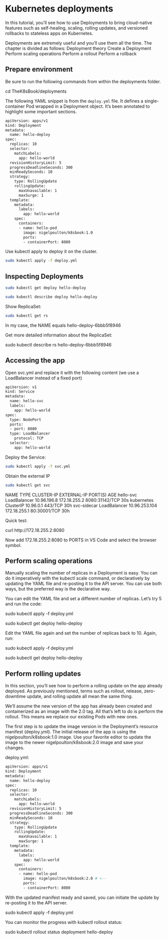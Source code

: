 # Kubernetes deployments

In this tutorial, you’ll see how to use Deployments to bring cloud-native features such as self-healing, scaling, rolling updates, and versioned rollbacks to stateless apps on Kubernetes. 

Deployments are extremely useful and you’ll use them all the time. The chapter is divided as follows: Deployment theory Create a Deployment Perform scaling operations Perform a rollout Perform a rollback

## Prepare environment


Be sure to run the following commands from within the deployments folder. 

cd TheK8sBook/deployments
 

The following YAML snippet is from the `deploy.yml` file. It defines a single-container Pod wrapped in a Deployment object. It’s been annotated to highlight some important sections.


```bash
apiVersion: apps/v1
kind: Deployment
metadata:
  name: hello-deploy
spec:
  replicas: 10
  selector:
    matchLabels:
      app: hello-world
  revisionHistoryLimit: 5
  progressDeadlineSeconds: 300
  minReadySeconds: 10
  strategy:
    type: RollingUpdate
    rollingUpdate:
      maxUnavailable: 1
      maxSurge: 1
  template:
    metadata:
      labels:
        app: hello-world
    spec:
      containers:
      - name: hello-pod
        image: nigelpoulton/k8sbook:1.0
        ports:
        - containerPort: 8080
```


Use kubectl apply to deploy it on the cluster.


```bash
sudo kubectl apply -f deploy.yml 
```

## Inspecting Deployments



```bash
sudo kubectl get deploy hello-deploy
```

```bash
sudo kubectl describe deploy hello-deploy
```

Show ReplicaSet:

```bash
sudo kubectl get rs
```

In my case, the NAME equals hello-deploy-6bbb5f8946


Get more detailed information about the ReplicaSet:


sudo kubectl describe rs hello-deploy-6bbb5f8946

## Accessing the app

Open svc.yml and replace it with the following content (we use a LoadBalancer instead of a fixed port) 

```bash
apiVersion: v1
kind: Service
metadata:
  name: hello-svc
  labels:
    app: hello-world
spec:
  type: NodePort
  ports:
  - port: 8080
  type: LoadBalancer
    protocol: TCP
  selector:
    app: hello-world
```

Deploy the Service:

```bash
sudo kubectl apply -f svc.yml
```

Obtain the external IP

```bash
sudo kubectl get svc
```


NAME          TYPE           CLUSTER-IP      EXTERNAL-IP    PORT(S)          AGE
hello-svc     LoadBalancer   10.96.196.8     172.18.255.2   8080:31142/TCP   30s
kubernetes    ClusterIP      10.96.0.1       <none>         443/TCP          30h
svc-sidecar   LoadBalancer   10.96.253.104   172.18.255.1   80:30001/TCP     30h

Quick test:

curl http://172.18.255.2:8080

Now add 172.18.255.2:8080 to PORTS in VS Code and select the browser symbol. 

## Perform scaling operations

Manually scaling the number of replicas in a Deployment is easy. You can do it imperatively with the kubectl scale command, or declaratively by updating the YAML file and re-posting it to the API server. You can use both ways, but the preferred way is the declarative way.

You can edit the YAML file and set a different number of replicas. Let's try 5 and run the code:

sudo kubectl apply -f deploy.yml


sudo kubectl get deploy hello-deploy

Edit the YAML file again and set the number of replicas back to 10. Again, run:


sudo kubectl apply -f deploy.yml


sudo kubectl get deploy hello-deploy

## Perform rolling updates

In this section, you’ll see how to perform a rolling update on the app already deployed. As previously mentioned, terms such as rollout, release, zero-downtime update, and rolling update all mean the same thing.

We’ll assume the new version of the app has already been created and containerized as an image with the 2.0 tag. All that’s left to do is perform the rollout. This means we replace our existing Pods with new ones.

The first step is to update the image version in the Deployment’s resource manifest (deploy.yml). The initial release of the app is using the nigelpoulton/k8sbook:1.0 image. Use your favorite editor to update the image to the newer nigelpoulton/k8sbook:2.0 image and save your changes.

deploy.yml:

```bash
apiVersion: apps/v1
kind: Deployment
metadata:
  name: hello-deploy
spec:
  replicas: 10
  selector:
    matchLabels:
      app: hello-world
  revisionHistoryLimit: 5
  progressDeadlineSeconds: 300
  minReadySeconds: 10
  strategy:
    type: RollingUpdate
    rollingUpdate:
      maxUnavailable: 1
      maxSurge: 1
  template:
    metadata:
      labels:
        app: hello-world
    spec:
      containers:
      - name: hello-pod
        image: nigelpoulton/k8sbook:2.0 # <--
        ports:
        - containerPort: 8080
```

With the updated manifest ready and saved, you can initiate the update by re-posting it to the API server.


sudo kubectl apply -f deploy.yml

You can monitor the progress with kubectl rollout status:

sudo kubectl rollout status deployment hello-deploy
